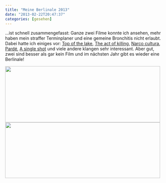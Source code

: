 ```yaml
---
title: "Meine Berlinale 2013"
date: "2013-02-22T20:47:37"
categories: [gesehen]
---
```


...ist schnell zusammengefasst: Ganze zwei Filme konnte ich ansehen, mehr haben mein straffer Terminplaner und eine gemeine Bronchitis nicht erlaubt. Dabei hatte ich einiges vor: [Top of the lake](http://www.berlinale.de/de/programm/berlinale_programm/datenblatt.php?film_id=20134053), [The act of killing](http://www.berlinale.de/de/programm/berlinale_programm/datenblatt.php?film_id=20133913), [Narco cultura](http://www.berlinale.de/de/programm/berlinale_programm/datenblatt.php?film_id=20138123), [Pardé](https://www.berlinale.de/de/programm/berlinale_programm/datenblatt.php?film_id=20137882), [A single shot](https://www.berlinale.de/de/programm/berlinale_programm/datenblatt.php?film_id=20134779) und viele andere klangen sehr interessant. Aber gut, zwei sind besser als gar kein Film und im nächsten Jahr gibt es wieder eine Berlinale!

<a href="/blog/2013/02/25/computer-chess/"><img src="/blog/wp-content/uploads/2013/02/berlinale_ticket_computer_chess.jpg" width="500" height="181" /></a>
<a href="/blog/2013/03/27/upstream-color/"><img src="/blog/wp-content/uploads/2013/02/berlinale_ticket_upstream_color.jpg" width="500" height="180" /></a>
